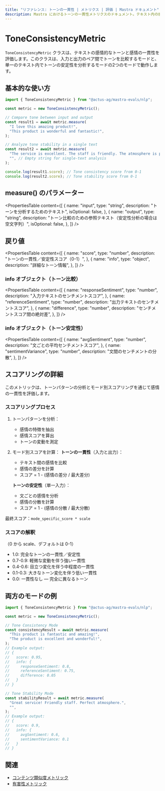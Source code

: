 ```yaml
---
title: "リファレンス: トーンの一貫性 | メトリクス | 評価 | Mastra ドキュメント"
description: Mastra におけるトーンの一貫性メトリクスのドキュメント。テキスト内の感情的なトーンや感情の一貫性を評価します。
---
```


# ToneConsistencyMetric

`ToneConsistencyMetric` クラスは、テキストの感情的なトーンと感情の一貫性を評価します。このクラスは、入力と出力のペア間でトーンを比較するモードと、単一のテキスト内でトーンの安定性を分析するモードの2つのモードで動作します。

## 基本的な使い方

```typescript
import { ToneConsistencyMetric } from "@actus-ag/mastra-evals/nlp";

const metric = new ToneConsistencyMetric();

// Compare tone between input and output
const result1 = await metric.measure(
  "I love this amazing product!",
  "This product is wonderful and fantastic!",
);

// Analyze tone stability in a single text
const result2 = await metric.measure(
  "The service is excellent. The staff is friendly. The atmosphere is perfect.",
  "", // Empty string for single-text analysis
);

console.log(result1.score); // Tone consistency score from 0-1
console.log(result2.score); // Tone stability score from 0-1
```

## measure() のパラメーター

<PropertiesTable
  content={[
    {
      name: "input",
      type: "string",
      description: "トーンを分析するためのテキスト",
      isOptional: false,
    },
    {
      name: "output",
      type: "string",
      description:
        "トーン比較のための参照テキスト（安定性分析の場合は空文字列）",
      isOptional: false,
    },
  ]}
/>

## 戻り値

<PropertiesTable
  content={[
    {
      name: "score",
      type: "number",
      description: "トーンの一貫性／安定性スコア（0-1）",
    },
    {
      name: "info",
      type: "object",
      description: "詳細なトーン情報",
    },
  ]}
/>

### info オブジェクト（トーン比較）

<PropertiesTable
  content={[
    {
      name: "responseSentiment",
      type: "number",
      description: "入力テキストのセンチメントスコア",
    },
    {
      name: "referenceSentiment",
      type: "number",
      description: "出力テキストのセンチメントスコア",
    },
    {
      name: "difference",
      type: "number",
      description: "センチメントスコア間の絶対差",
    },
  ]}
/>

### info オブジェクト（トーン安定性）

<PropertiesTable
  content={[
    {
      name: "avgSentiment",
      type: "number",
      description: "文ごとの平均センチメントスコア",
    },
    {
      name: "sentimentVariance",
      type: "number",
      description: "文間のセンチメントの分散",
    },
  ]}
/>

## スコアリングの詳細

このメトリックは、トーンパターンの分析とモード別スコアリングを通じて感情の一貫性を評価します。

### スコアリングプロセス

1. トーンパターンを分析：

   - 感情の特徴を抽出
   - 感情スコアを算出
   - トーンの変動を測定

2. モード別スコアを計算：
   **トーンの一貫性**（入力と出力）：

   - テキスト間の感情を比較
   - 感情の差分を計算
   - スコア = 1 - (感情の差分 / 最大差分)

   **トーンの安定性**（単一入力）：

   - 文ごとの感情を分析
   - 感情の分散を計算
   - スコア = 1 - (感情の分散 / 最大分散)

最終スコア：`mode_specific_score * scale`

### スコアの解釈

（0 から scale、デフォルトは 0-1）

- 1.0: 完全なトーンの一貫性／安定性
- 0.7-0.9: 軽微な変動を伴う強い一貫性
- 0.4-0.6: 目立つ変化を伴う中程度の一貫性
- 0.1-0.3: 大きなトーン変化を伴う低い一貫性
- 0.0: 一貫性なし ― 完全に異なるトーン

## 両方のモードの例

```typescript
import { ToneConsistencyMetric } from "@actus-ag/mastra-evals/nlp";

const metric = new ToneConsistencyMetric();

// Tone Consistency Mode
const consistencyResult = await metric.measure(
  "This product is fantastic and amazing!",
  "The product is excellent and wonderful!",
);
// Example output:
// {
//   score: 0.95,
//   info: {
//     responseSentiment: 0.8,
//     referenceSentiment: 0.75,
//     difference: 0.05
//   }
// }

// Tone Stability Mode
const stabilityResult = await metric.measure(
  "Great service! Friendly staff. Perfect atmosphere.",
  "",
);
// Example output:
// {
//   score: 0.9,
//   info: {
//     avgSentiment: 0.6,
//     sentimentVariance: 0.1
//   }
// }
```

## 関連

- [コンテンツ類似度メトリック](./content-similarity)
- [有害性メトリック](./toxicity)
